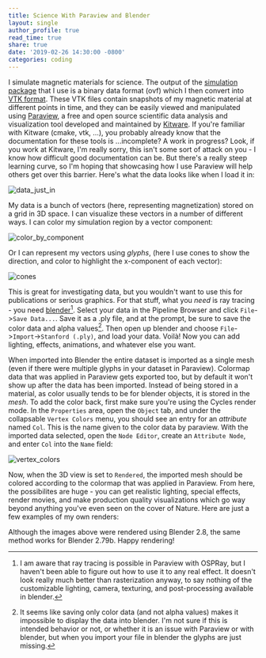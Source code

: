 ```yaml
---
title: Science With Paraview and Blender
layout: single
author_profile: true
read_time: true
share: true
date: '2019-02-26 14:30:00 -0800'
categories: coding
---
```


I simulate magnetic materials for science. The output of the [simulation
package](http://mumax.github.io/) that I use is a binary data format (ovf) which I then convert into
[VTK format](https://vtk.org/). These VTK files contain snapshots of my magnetic material at
different points in time, and they can be easily viewed and manipulated using
[Paraview](https://www.paraview.org/), a free and open source scientific data analysis and
visualization tool developed and maintained by [Kitware](https://www.kitware.com/). If you're
familiar with Kitware (cmake, vtk, ...), you probably already know that the documentation for these
tools is ...incomplete? A work in progress? Look, if you work at Kitware, I'm really sorry, this
isn't some sort of attack on you - I know how difficult good documentation can be. But there's a
really steep learning curve, so I'm hoping that showcasing how I use Paraview will help others get
over this barrier. Here's what the data looks like when I load it in:

![data_just_in](./data_just_in.png)

My data is a bunch of vectors (here, representing magnetization) stored on a grid in 3D space. I can
visualize these vectors in a number of different ways. I can color my simulation region by a vector
component:

![color_by_component](color_by_component.png)

Or I can represent my vectors using _glyphs_, (here I use cones to show the direction, and color to
highlight the x-component of each vector):

![cones](cones.png)

This is great for investigating data, but you wouldn't want to use this for publications or serious
graphics. For that stuff, what you _need_ is ray tracing - you need
[blender](https://www.blender.org/)[^1]. Select your data in the Pipeline Browser and click
`File`->`Save Data...`. Save it as a .ply file, and at the prompt, be sure to save the color data
and alpha values[^2]. Then open up blender and choose `File`->`Import`->`Stanford (.ply)`, and load
your data. Voilà! Now you can add lighting, effects, animations, and whatever else you want.

When imported into Blender the entire dataset is imported as a single mesh (even if there were
multiple glyphs in your dataset in Paraview). Colormap data that was applied in Paraview gets
exported too, but by default it won't show up after the data has been imported. Instead of being
stored in a material, as color usually tends to be for blender objects, it is stored in the _mesh_.
To add the color back, first make sure you're using the Cycles render mode. In the `Properties`
area, open the `Object` tab, and under the collapsable `Vertex Colors` menu, you should see an entry
for an _attribute_ named `Col`. This is the name given to the color data by paraview. With the
imported data selected, open the `Node Editor`, create an `Attribute Node`, and enter `Col` into
the `Name` field:

![vertex_colors](vertex_colors.png)

Now, when the 3D view is set to `Rendered`, the imported mesh should be colored according to the
colormap that was applied in Paraview. From here, the possibilites are huge - you can get realistic
lighting, special effects, render movies, and make production quality visualizations which go way
beyond anything you've even seen on the cover of Nature. Here are just a few examples of my own
renders:

<!-- <figure class="half">
    <a href="/assets/images/paraview_blender/down_the_wall.jpg"><img src="/assets/images/paraview_blender/down_the_wall.jpg"></a>
    <a href="/assets/images/paraview_blender/wall_night.jpg"><img src="/assets/images/paraview_blender/wall_night.jpg"></a>
    <figcaption>These took way longer to make than I'd like to admit...</figcaption>
</figure> -->

Although the images above were rendered using Blender 2.8, the same method works for Blender 2.79b.
Happy rendering!

[^1]:
    I am aware that ray tracing is possible in Paraview with OSPRay, but I haven't been able to
    figure out how to use it to any real effect. It doesn't look really much better than rasterization
    anyway, to say nothing of the customizable lighting, camera, texturing, and post-processing
    available in blender.

[^2]:
    It seems like saving only color data (and not alpha values) makes it impossible to display the
    data into blender. I'm not sure if this is intended behavior or not, or whether it is an issue
    with Paraview or with blender, but when you import your file in blender the glyphs are just
    missing.
